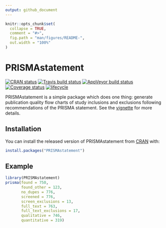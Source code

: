 ```yaml
---
output: github_document
---
```

<!-- README.md is generated from README.Rmd. Please edit that file, then:
rmarkdown::render("README.Rmd")
-->

```r
knitr::opts_chunk$set(
  collapse = TRUE,
  comment = "#>",
  fig.path = "man/figures/README-",
  out.width = "100%"
)
```
# PRISMAstatement

[![CRAN status](https://www.r-pkg.org/badges/version/PRISMAstatement)](https://cran.r-project.org/package=PRISMAstatement)
[![Travis build status](https://travis-ci.org/jackwasey/PRISMAstatement.svg?branch=master)](https://travis-ci.org/jackwasey/PRISMAstatement)
[![AppVeyor build status](https://ci.appveyor.com/api/projects/status/github/jackwasey/PRISMAstatement?branch=master&svg=true)](https://ci.appveyor.com/project/jackwasey/PRISMAstatement)
[![Coverage status](https://codecov.io/gh/jackwasey/PRISMAstatement/branch/master/graph/badge.svg)](https://codecov.io/github/jackwasey/PRISMAstatement?branch=master)
[![lifecycle](https://img.shields.io/badge/lifecycle-stable-blue.svg)](https://www.tidyverse.org/lifecycle/#stable)

PRISMAstatement is a simple package which does one thing: generate publication quality flow charts of study inclusions and exclusions following recommendations of the PRISMA statement. See the [vignette](https://cran.r-project.org/web/packages/PRISMAstatement/vignettes/PRISMA.html) for more details.

## Installation

You can install the released version of PRISMAstatement from [CRAN](https://CRAN.R-project.org) with:

```r
install.packages("PRISMAstatement")
```

## Example

```r
library(PRISMAstatement)
prisma(found = 750,
       found_other = 123,
       no_dupes = 776, 
       screened = 776, 
       screen_exclusions = 13, 
       full_text = 763,
       full_text_exclusions = 17, 
       qualitative = 746, 
       quantitative = 319)
```
